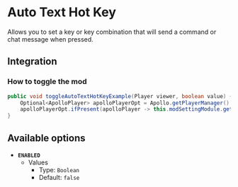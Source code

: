 # Auto Text Hot Key

Allows you to set a key or key combination that will send a command or chat message when pressed.

## Integration

### How to toggle the mod

```java
public void toggleAutoTextHotKeyExample(Player viewer, boolean value) {
    Optional<ApolloPlayer> apolloPlayerOpt = Apollo.getPlayerManager().getPlayer(viewer.getUniqueId());
    apolloPlayerOpt.ifPresent(apolloPlayer -> this.modSettingModule.getOptions().set(apolloPlayer, ModAutoTextHotkey.ENABLED, value));
}
```

## Available options

- __`ENABLED`__
    - Values
        - Type: `Boolean`
        - Default: `false`

